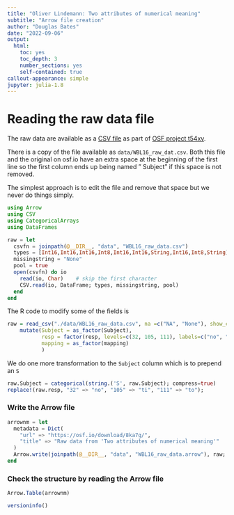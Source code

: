 ```yaml
---
title: "Oliver Lindemann: Two attributes of numerical meaning"
subtitle: "Arrow file creation"
author: "Douglas Bates"
date: "2022-09-06"
output: 
  html:
    toc: yes
    toc_depth: 3
    number_sections: yes
    self-contained: true
callout-appearance: simple
jupyter: julia-1.8
---
```


# Reading the raw data file

The raw data are available as a [CSV file](https://osf.io/download/8ka7g/) as part of [OSF project t54xv](https://osf.io/t54xv).

There is a copy of the file available as `data/WBL16_raw_dat.csv`.
Both this file and the original on osf.io have an extra space at the beginning of the first line so the first column ends up being named " Subject" if this space is not removed.

The simplest approach is to edit the file and remove that space but we never do things simply.

```julia
using Arrow
using CSV
using CategoricalArrays
using DataFrames
```


```julia
raw = let
  csvfn = joinpath(@__DIR__, "data", "WBL16_raw_data.csv")
  types = [Int16,Int16,Int16,Int8,Int16,Int16,String,Int16,Int8,String]
  missingstring = "None"
  pool = true
  open(csvfn) do io
    read(io, Char)    # skip the first character
    CSV.read(io, DataFrame; types, missingstring, pool)
  end
end
```

The R code to modify some of the fields is

```r
raw = read_csv("./data/WBL16_raw_data.csv", na =c("NA", "None"), show_col_types = FALSE) %>%
    mutate(Subject = as_factor(Subject),
           resp = factor(resp, levels=c(32, 105, 111), labels=c("no", "ti", "to")), 
           mapping = as_factor(mapping)
           )
```

We do one more transformation to the `Subject` column which is to prepend an `S`
```julia
raw.Subject = categorical(string.('S', raw.Subject); compress=true)
replace!(raw.resp, "32" => "no", "105" => "ti", "111" => "to");
```

### Write the Arrow file

```julia
arrownm = let
  metadata = Dict(
    "url" => "https://osf.io/download/8ka7g/",
    "title" => "Raw data from 'Two attributes of numerical meaning'"
  )
  Arrow.write(joinpath(@__DIR__, "data", "WBL16_raw_data.arrow"), raw; metadata, compress=:lz4)
end
```

### Check the structure by reading the Arrow file

```julia
Arrow.Table(arrownm)
```

```julia
versioninfo()
```
